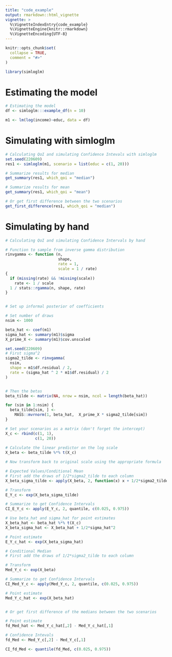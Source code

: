 ```yaml
---
title: "code_example"
output: rmarkdown::html_vignette
vignette: >
  %\VignetteIndexEntry{code_example}
  %\VignetteEngine{knitr::rmarkdown}
  %\VignetteEncoding{UTF-8}
---
```


```r
knitr::opts_chunk$set(
  collapse = TRUE,
  comment = "#>"
)
```

```r
library(simloglm)
```

# Estimating the model

```r
# Estimating the model
df <- simloglm:::example_df(n = 10)

m1 <- lm(log(income)~educ, data = df)
```

# Simulating with simloglm

```r
# Calculating QoI and simulating Confidence Intevals with simloglm
set.seed(220609)
res1 <- simloglm(m1, scenario = list(educ = c(1, 20)))

# Summarize results for median
get_summary(res1, which_qoi = "median")

# Summarize results for mean
get_summary(res1, which_qoi = "mean")

# Or get first difference between the two scenarios
get_first_difference(res1, which_qoi = "median")

```

# Simulating by hand

```r
# Calculating QoI and simulating Confidence Intervals by hand

# Function to sample from inverse gamma distribution
rinvgamma <- function (n,
                       shape,
                       rate = 1,
                       scale = 1 / rate)
{
  if (missing(rate) && !missing(scale))
    rate <- 1 / scale
  1 / stats::rgamma(n, shape, rate)
}


# Set up informal posterior of coefficients

# Set number of draws
nsim <- 1000

beta_hat <- coef(m1)
sigma_hat <- summary(m1)$sigma
X_prime_X <- summary(m1)$cov.unscaled

set.seed(220609)
# First sigma^2
sigma2_tilde <- rinvgamma(
  nsim,
  shape = m1$df.residual / 2,
  rate = (sigma_hat ^ 2 * m1$df.residual) / 2
)


# Then the betas
beta_tilde <- matrix(NA, nrow = nsim, ncol = length(beta_hat))

for (sim in 1:nsim) {
  beta_tilde[sim, ] <-
    MASS::mvrnorm(1, beta_hat,  X_prime_X * sigma2_tilde[sim])
}

# Set your scenarios as a matrix (don't forget the intercept)
X_c <- rbind(c(1, 1),
             c(1, 20))
 
# Calculate the linear predictor on the log scale
X_beta <- beta_tilde %*% t(X_c)

# Now transform back to original scale using the appropriate formula

# Expected Values/Conditional Mean
# First add the draws of 1/2*sigma2_tilde to each column
X_beta_sigma_tilde <- apply(X_beta, 2, function(x) x + 1/2*sigma2_tilde)

# Transform
E_Y_c <- exp(X_beta_sigma_tilde)

# Summarize to get Confidence Intervals
CI_E_Y_c <- apply(E_Y_c, 2, quantile, c(0.025, 0.975))

# Use beta_hat and sigma_hat for point estimates
X_beta_hat <- beta_hat %*% t(X_c)
X_beta_sigma_hat <- X_beta_hat + 1/2*sigma_hat^2

# Point estimate
E_Y_c_hat <- exp(X_beta_sigma_hat)

# Conditional Median
# First add the draws of 1/2*sigma2_tilde to each column

# Transform
Med_Y_c <- exp(X_beta)

# Summarize to get Confidence Intervals
CI_Med_Y_c <- apply(Med_Y_c, 2, quantile, c(0.025, 0.975))

# Point estimate
Med_Y_c_hat <- exp(X_beta_hat)


# Or get first difference of the medians between the two scenarios

# Point estimate
fd_Med_hat <- Med_Y_c_hat[,2] - Med_Y_c_hat[,1]

# Confidence Intevals
fd_Med <- Med_Y_c[,2] - Med_Y_c[,1]

CI_fd_Med <- quantile(fd_Med, c(0.025, 0.975))
```


